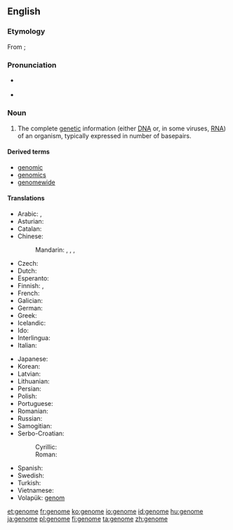 ==English==

===Etymology===
From {{etyl|de|en}} {{term|Genom|lang=de}}; {{suffix|gene|ome}}

===Pronunciation===
* {{a|UK}} {{IPA|/ˈdʒiː.nəʊm/}}
* {{a|US}} {{IPA|/ˈdʒiː.noʊm/|/dʒɨˈnoʊm/}}

===Noun===
{{wikipedia}}
{{en-noun}}

# {{genetics}} The complete [[genetic]] information (either [[DNA]] or, in some viruses, [[RNA]]) of an organism, typically expressed in number of basepairs.

====Derived terms====
* [[genomic]]
* [[genomics]]
* [[genomewide]]

====Translations====
{{trans-top|complete genetic information of an organism}}
* Arabic: {{t-|ar|مجين|m|tr=majīn|sc=Arab}}, {{t-|ar|جينوم|m|tr=jinūm|sc=Arab}}
* Asturian: {{t-|ast|xenoma|m}}
* Catalan: {{t-|ca|genoma|m}}
* Chinese:
*: Mandarin: {{t|cmn|基因組|sc=Hani}}, {{t|cmn|基因组|tr=jīyīnzǔ|sc=Hani}}, {{t|cmn|基因體|sc=Hani}}, {{t|cmn|基因体|tr=jīyīntǐ|sc=Hani}}
* Czech: {{t+|cs|genom|m}}
* Dutch: {{t+|nl|genoom|n}}
* Esperanto: {{t-|eo|genaro}}
* Finnish: {{t+|fi|genomi}}, {{t+|fi|perimä}}
* French: {{t+|fr|génome|m}}
* Galician: {{t-|gl|xenoma|m}}
* German: {{t+|de|Genom|n}}
* Greek: {{t+|el|γονιδίωμα|n|tr=gonidíoma|sc=Grek}}
* Icelandic: {{t+|is|erfðamengi|m}}
* Ido: {{t+|io|genomo}}
* Interlingua: {{t-|ia|genoma}}
* Italian: {{t-|it|genoma|m}}
{{trans-mid}}
* Japanese: {{t-|ja|ゲノム|tr=genomu}}
* Korean: {{t-|ko|게놈|tr=genom|sc=Hang}}
* Latvian: {{t-|lv|genoms|m}}
* Lithuanian: {{t-|lt|genomas|m}}
* Persian: {{t-|fa|ژنوم|tr=ženom, ženum|sc=fa-Arab}}
* Polish: {{t+|pl|genom|m}}
* Portuguese: {{t+|pt|genoma|m}}
* Romanian: {{t-|ro|genom|n}}
* Russian: {{t+|ru|геном|m|tr=genóm}}
* Samogitian: {{tø|sgs|genuoms|m}}
* Serbo-Croatian:
*: Cyrillic: {{t-|sh|геном|m|alt=гѐно̄м|sc=Cyrl}}
*: Roman: {{t-|sh|genom|m|alt=gènōm}}
* Spanish: {{t+|es|genoma|m}}
* Swedish: {{t+|sv|genom|n}}
* Turkish: {{t+|tr|genom}}
* Vietnamese: {{t-|vi|bộ gen}}
* Volapük: [[genom]]
{{trans-bottom}}

[[et:genome]]
[[fr:genome]]
[[ko:genome]]
[[io:genome]]
[[id:genome]]
[[hu:genome]]
[[ja:genome]]
[[pl:genome]]
[[fi:genome]]
[[ta:genome]]
[[zh:genome]]